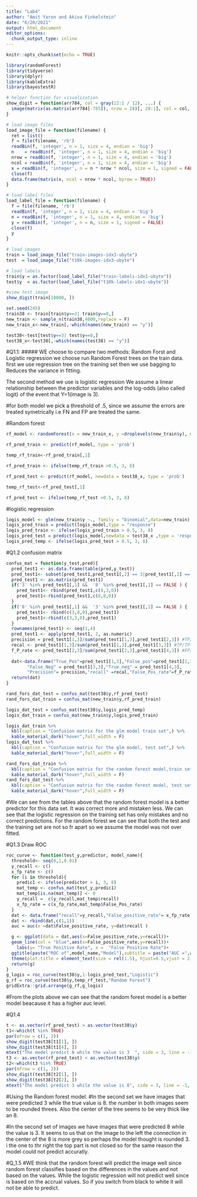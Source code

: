 ---
title: "Lab4"
author: "Amit Yaron and Akiva Finkelstein"
date: "6/20/2021"
output: html_document
editor_options: 
  chunk_output_type: inline
---

```{r setup, include=FALSE}
knitr::opts_chunk$set(echo = TRUE)
```

```{r,message=FALSE,echo=FALSE,warning=FALSE}
library(randomForest)
library(tidyverse)
library(dplyr)
library(kableExtra)
library(bayestestR)
```

```{r,message=FALSE,echo=FALSE,warning=FALSE}


# helper function for visualization
show_digit = function(arr784, col = gray(12:1 / 12), ...) {
  image(matrix(as.matrix(arr784[-785]), nrow = 28)[, 28:1], col = col, ...)
}

# load image files
load_image_file = function(filename) {
  ret = list()
  f = file(filename, 'rb')
  readBin(f, 'integer', n = 1, size = 4, endian = 'big')
  n    = readBin(f, 'integer', n = 1, size = 4, endian = 'big')
  nrow = readBin(f, 'integer', n = 1, size = 4, endian = 'big')
  ncol = readBin(f, 'integer', n = 1, size = 4, endian = 'big')
  x = readBin(f, 'integer', n = n * nrow * ncol, size = 1, signed = FALSE)
  close(f)
  data.frame(matrix(x, ncol = nrow * ncol, byrow = TRUE))
}

# load label files
load_label_file = function(filename) {
  f = file(filename, 'rb')
  readBin(f, 'integer', n = 1, size = 4, endian = 'big')
  n = readBin(f, 'integer', n = 1, size = 4, endian = 'big')
  y = readBin(f, 'integer', n = n, size = 1, signed = FALSE)
  close(f)
  y
}

# load images
train = load_image_file("train-images-idx3-ubyte")
test  = load_image_file("t10k-images-idx3-ubyte")

# load labels
train$y = as.factor(load_label_file("train-labels-idx1-ubyte"))
test$y  = as.factor(load_label_file("t10k-labels-idx1-ubyte"))

#view test image
show_digit(train[10000, ])
```


```{r,message=FALSE,echo=FALSE,warning=FALSE}
set.seed(245)
train38 <- train[train$y==3| train$y==8,]
new_train <- sample_n(train38,4000,replace = F)
new_train_x<-new_train[,-which(names(new_train) == "y")]

test38<-test[test$y==3| test$y==8,]
test38_x<-test38[,-which(names(test38) == "y")]
```

#Q1.1:
##### WE choose to compare two methods: Random Forst and Logistic regression
we choose run Random Forest trees on the train data.
first we use regression tree on the training set then we use bagging to Reduces the variance in fitting.


The second method we use is logistic regression 
We assume a linear relationship between the predictor variables and the
log-odds (also called logit) of the event that Y=1(image is 3).

#for both model we pick a threshold of .5, since we assume the errors are treated symetrically i.e FN and FP are treated the same. 


#Random forest
```{r,message=FALSE,echo=FALSE,warning=FALSE}
rf_model <- randomForest(x = new_train_x, y =droplevels(new_train$y), ntree = 100, do.trace = 1,mtry = 30) 

rf_pred_train <- predict(rf_model, type = 'prob')

temp_rf_train<-rf_pred_train[,1]

rf_pred_train <- ifelse(temp_rf_train >0.5, 3, 8)

rf_pred_test <- predict(rf_model, newdata = test38_x, type = 'prob')

temp_rf_test<-rf_pred_test[,1]

rf_pred_test <- ifelse(temp_rf_test >0.5, 3, 8)
```

#logistic regression
```{r,message=FALSE,echo=FALSE,warning=FALSE}
logis_model <- glm(new_train$y ~., family = "binomial",data=new_train)
logis_pred_train = predict(logis_model,type = "response")
logis_pred_train <- ifelse(logis_pred_train > 0.5, 3, 8)
logis_pred_test = predict(logis_model,newdata = test38_x ,type = 'response')
logis_pred_temp <- ifelse(logis_pred_test > 0.5, 3, 8)
```


#Q1.2 confusion matrix
```{r,message=FALSE,echo=FALSE,warning=FALSE}
confus_mat = function(y_test,pred){
  pred_test1 <- as.data.frame(table(pred,y_test))
  pred_test1<- subset(pred_test1,pred_test1[,2] == 3|pred_test1[,2] == 8)
  pred_test1 <- as.matrix(pred_test1)
  if('3' %in% pred_test1[,1] &&  '8' %in% pred_test1[,1] == FALSE ) {
    pred_test1<- rbind(pred_test1,c(8,3,0))
    pred_test1<-rbind(pred_test1,c(8,8,0))
  }
  if('8' %in% pred_test1[,1] &&  '3' %in% pred_test1[,1] == FALSE ) {
    pred_test1<- rbind(c(3,8,0),pred_test1)
    pred_test1<-rbind(c(3,3,0),pred_test1)
  }
  rownames(pred_test1) <- seq(1,4)
  pred_test1 <- apply(pred_test1, 2, as.numeric)
  precision = pred_test1[1,3]/sum(pred_test1[1,3],pred_test1[2,3]) #TP/TP+FP
  recal <- pred_test1[1,3]/sum(pred_test1[1,3],pred_test1[3,3]) #TP/TP+FN
  f_P_rate <- pred_test1[2,3]/sum(pred_test1[2,3],pred_test1[4,3]) #FP/FP+TN
  
  dat<-data.frame("True_Pos"=pred_test1[1,3],"False_pos"=pred_test1[2,3],
        "False_Neg" = pred_test1[3,3],"True_neg" = pred_test1[4,3],
        "Precision"= precision,"recall" =recal,"False_Pos_rate"=f_P_rate)
  return(dat)
}

rand_fors_dat_test = confus_mat(test38$y,rf_pred_test)
rand_fors_dat_train = confus_mat(new_train$y,rf_pred_train)

logis_dat_test = confus_mat(test38$y,logis_pred_temp)
logis_dat_train = confus_mat(new_train$y,logis_pred_train)

logis_dat_train %>%
  kbl(caption = "Confusion matrix for the glm model train set",) %>%
  kable_material_dark("hover",full_width = F)
logis_dat_test %>%
  kbl(caption = "Confusion matrix for the glm model, test set",) %>%
  kable_material_dark("hover",full_width = F)

rand_fors_dat_train %>%
  kbl(caption = "Confusion matrix for the random forest model,train set",) %>%
  kable_material_dark("hover",full_width = F)
rand_fors_dat_test %>%
  kbl(caption = "Confusion matrix for the random forest model, test set",) %>%
  kable_material_dark("hover",full_width = F)
```
#We can see from the tables above that the random forest model is a better predictor for this data set. It was correct more and mistaken less. We can see that the logistic regression on the training set has only mistakes and no correct predictions. For the random forest we can see that both the test and the training set are not so fr apart so we assume the model was not over fitted. 


#Q1.3 Draw ROC
```{r,message=FALSE,echo=FALSE,warning=FALSE}
roc_curve <- function(test_y,predictor, model_name){
  threshold<- seq(0,1,0.01)
  y_recall <- c()
  x_fp_rate <- c()
  for (i in threshold){
    predic1 <- ifelse(predictor > i, 3, 8)
    mat_temp <- confus_mat(test_y,predic1)
    mat_temp[is.na(mat_temp)] <- 0
    y_recall =  c(y_recall,mat_temp$recall)
    x_fp_rate = c(x_fp_rate,mat_temp$False_Pos_rate)
  }
  dat <- data.frame("recall"=y_recall,"False_positive_rate"= x_fp_rate)
  dat <- rbind(dat,c(1,1))
  auc = auc(x =dat$False_positive_rate, y=dat$recall )

  g <- ggplot(data = dat,aes(x=False_positive_rate,y=recall))+ 
  geom_line(col = "blue",aes(x=False_positive_rate,y=recall))+
    labs(y= "True Positive Rate", x =  "False Positive Rate")+
  ggtitle(paste("ROC of",model_name,"Model"),subtitle = paste("AUC =",auc))+
  theme(plot.title = element_text(size = rel(1.5), hjust=0.5,vjust = 2, face = "bold"))
  return(g)
}
g_logis = roc_curve(test38$y,1-logis_pred_test,"Logistic")
g_rf = roc_curve(test38$y,temp_rf_test,"Random Forest")
gridExtra::grid.arrange(g_rf,g_logis)
```
#From the plots above we can see that the random forest model is a better model beacause it has a higher auc level.



#Q1.4
```{r,message=FALSE,echo=FALSE,warning=FALSE}
t <- as.vector(rf_pred_test) > as.vector(test38$y)
t1<-which(t %in% TRUE) 
par(mfrow = c(1, 2))
show_digit(test38[t1[1], ])
show_digit(test38[t1[4], ])
mtext("The model predict 8 while the value is 3  ", side = 3, line = -1, outer = TRUE)
t3 <- as.vector(rf_pred_test) < as.vector(test38$y)
t2<-which(t3 %in% TRUE) 
par(mfrow = c(1, 2))
show_digit(test38[t2[1], ])
show_digit(test38[t2[2], ])
mtext("The model predict 3 while the value is 8", side = 3, line = -1, outer = TRUE)
```
#Using the Random forest model.
#In the second set we have images that were predicted 3 while the true value is 8. the number in both images seem to be rounded threes. Also the center of the tree seems to be very thick like an 8.

#In the second set of images we have images that were predicted 8 while the value is 3. It seems to us that on the image to the left the connection in the center of the 8 is more grey so perhaps the model thought is rounded 3. i the one to thr right the top part is not closed so for the same reason the model could not predict accuratly.



#Q_1.5
#WE think that the random forest will predict the image well since random forest classifies based on the differences in the values and not based on the values. While the logistic regression will not predict well since is based on the accrual values. So if you switch from black to white it will not be able to predict.


